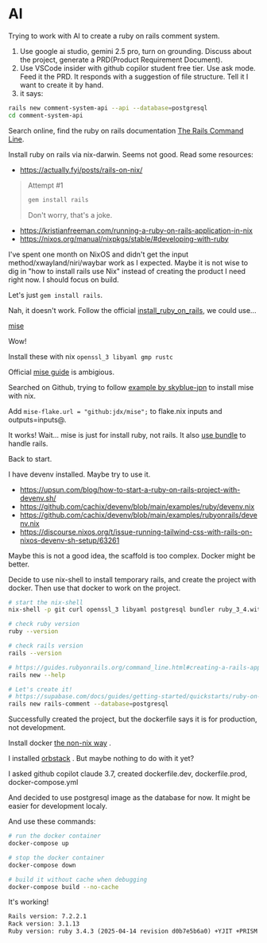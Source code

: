 # AI

Trying to work with AI to create a ruby on rails comment system.

1. Use google ai studio, gemini 2.5 pro, turn on grounding. Discuss about the project, generate a PRD(Product Requirement Document).
2. Use VSCode insider with github copilor student free tier. Use ask mode. Feed it the PRD. It responds with a suggestion of file structure. Tell it I want to create it by hand.
3. it says:

```bash
rails new comment-system-api --api --database=postgresql
cd comment-system-api
```

Search online, find the ruby on rails documentation [The Rails Command Line](https://guides.rubyonrails.org/command_line.html). 

Install ruby on rails via nix-darwin. Seems not good. Read some resources:

- https://actually.fyi/posts/rails-on-nix/

> Attempt #1
> ```bash
> gem install rails
> ```
> Don't worry, that's a joke.

- https://kristianfreeman.com/running-a-ruby-on-rails-application-in-nix
- https://nixos.org/manual/nixpkgs/stable/#developing-with-ruby

I've spent one month on NixOS and didn't get the input method/xwayland/niri/waybar work as I expected. Maybe it is not wise to dig in "how to install rails use Nix" instead of creating the product I need right now. I should focus on build.

Let's just `gem install rails`.

Nah, it doesn't work. Follow the official [install_ruby_on_rails](https://guides.rubyonrails.org/install_ruby_on_rails.html#install-ruby-on-macos), we could use... 

[mise](https://mise.jdx.dev/demo.html)

Wow!

Install these with nix `openssl_3 libyaml gmp rustc`

Official [mise guide](https://mise.jdx.dev/installing-mise.html#nix) is ambigious.

Searched on Github, trying to follow [example by skyblue-jpn](https://github.com/search?q=repo:skyblue-jpn/.dotfiles%20mise&type=code) to install mise with nix.

Add `mise-flake.url = "github:jdx/mise";` to flake.nix inputs and outputs=inputs@.

It works! Wait... mise is just for install ruby, not rails. It also [use bundle](https://mise.jdx.dev/mise-cookbook/ruby.html#a-ruby-on-rails-project) to handle rails. 

Back to start. 

I have devenv installed. Maybe try to use it.

- https://upsun.com/blog/how-to-start-a-ruby-on-rails-project-with-devenv.sh/
- https://github.com/cachix/devenv/blob/main/examples/ruby/devenv.nix
- https://github.com/cachix/devenv/blob/main/examples/rubyonrails/devenv.nix
- https://discourse.nixos.org/t/issue-running-tailwind-css-with-rails-on-nixos-devenv-sh-setup/63261

Maybe this is not a good idea, the scaffold is too complex. Docker might be better.

Decide to use nix-shell to install temporary rails, and create the project with docker. Then use that docker to work on the project.
```bash
# start the nix-shell
nix-shell -p git curl openssl_3 libyaml postgresql bundler ruby_3_4.withPackages'(ps: [ps.rails])'

# check ruby version
ruby --version

# check rails version
rails --version

# https://guides.rubyonrails.org/command_line.html#creating-a-rails-app
rails new --help

# Let's create it!
# https://supabase.com/docs/guides/getting-started/quickstarts/ruby-on-rails
rails new rails-comment --database=postgresql
```

Successfully created the project, but the dockerfile says it is for production, not development.

Install docker [the non-nix way](https://nixos.wiki/wiki/Docker#Running_the_docker_daemon_from_nix-the-package-manager_-_not_NixOS) .

I installed [orbstack](https://orbstack.dev/) . But maybe nothing to do with it yet?

I asked github copilot claude 3.7, created dockerfile.dev, dockerfile.prod, docker-compose.yml

And decided to use postgresql image as the database for now. It might be easier for development localy.

And use these commands:

```bash
# run the docker container
docker-compose up

# stop the docker container
docker-compose down

# build it without cache when debugging
docker-compose build --no-cache
```

It's working!

```txt
Rails version: 7.2.2.1
Rack version: 3.1.13
Ruby version: ruby 3.4.3 (2025-04-14 revision d0b7e5b6a0) +YJIT +PRISM [aarch64-linux]
```
